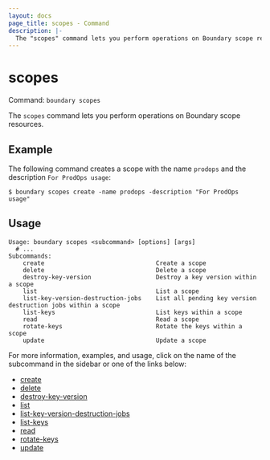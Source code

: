 ```yaml
---
layout: docs
page_title: scopes - Command
description: |-
  The "scopes" command lets you perform operations on Boundary scope resources.
---
```


# scopes

Command: `boundary scopes`

The `scopes` command lets you perform operations on Boundary scope resources.

## Example

The following command creates a scope with the name `prodops` and the description `For ProdOps usage`:

```shell-session
$ boundary scopes create -name prodops -description "For ProdOps usage"
```

## Usage

<CodeBlockConfig hideClipboard>

```shell-session
Usage: boundary scopes <subcommand> [options] [args]
  # ...
Subcommands:
    create                               Create a scope
    delete                               Delete a scope
    destroy-key-version                  Destroy a key version within a scope
    list                                 List a scope
    list-key-version-destruction-jobs    List all pending key version destruction jobs within a scope
    list-keys                            List keys within a scope
    read                                 Read a scope
    rotate-keys                          Rotate the keys within a scope
    update                               Update a scope
```

</CodeBlockConfig>

For more information, examples, and usage, click on the name
of the subcommand in the sidebar or one of the links below:

- [create](/boundary/docs/commands//scopes/create)
- [delete](/boundary/docs/commands//scopes/delete)
- [destroy-key-version](/boundary/docs/commands//scopes/destroy-key-version)
- [list](/boundary/docs/commands//scopes/list)
- [list-key-version-destruction-jobs](/boundary/docs/commands//scopes/list-key-version-destruction-jobs)
- [list-keys](/boundary/docs/commands//scopes/list-keys)
- [read](/boundary/docs/commands//scopes/read)
- [rotate-keys](/boundary/docs/commands//scopes/rotate-keys)
- [update](/boundary/docs/commands//scopes/update)